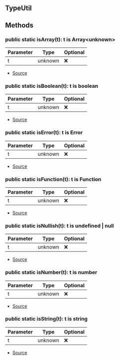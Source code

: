 ## TypeUtil





## Methods
### public static isArray(t): t is Array\<unknown>
| Parameter | Type | Optional |
| ----------- | ----------- | ----------- |
| t | unknown | ❌ |


- [Source](https://github.com/Androz2091/discord-player/blob/cd5cf97/packages/discord-player/src/utils/TypeUtil.ts#L27)
### public static isBoolean(t): t is boolean
| Parameter | Type | Optional |
| ----------- | ----------- | ----------- |
| t | unknown | ❌ |


- [Source](https://github.com/Androz2091/discord-player/blob/cd5cf97/packages/discord-player/src/utils/TypeUtil.ts#L19)
### public static isError(t): t is Error
| Parameter | Type | Optional |
| ----------- | ----------- | ----------- |
| t | unknown | ❌ |


- [Source](https://github.com/Androz2091/discord-player/blob/cd5cf97/packages/discord-player/src/utils/TypeUtil.ts#L31)
### public static isFunction(t): t is Function
| Parameter | Type | Optional |
| ----------- | ----------- | ----------- |
| t | unknown | ❌ |


- [Source](https://github.com/Androz2091/discord-player/blob/cd5cf97/packages/discord-player/src/utils/TypeUtil.ts#L7)
### public static isNullish(t): t is undefined \| null
| Parameter | Type | Optional |
| ----------- | ----------- | ----------- |
| t | unknown | ❌ |


- [Source](https://github.com/Androz2091/discord-player/blob/cd5cf97/packages/discord-player/src/utils/TypeUtil.ts#L23)
### public static isNumber(t): t is number
| Parameter | Type | Optional |
| ----------- | ----------- | ----------- |
| t | unknown | ❌ |


- [Source](https://github.com/Androz2091/discord-player/blob/cd5cf97/packages/discord-player/src/utils/TypeUtil.ts#L11)
### public static isString(t): t is string
| Parameter | Type | Optional |
| ----------- | ----------- | ----------- |
| t | unknown | ❌ |


- [Source](https://github.com/Androz2091/discord-player/blob/cd5cf97/packages/discord-player/src/utils/TypeUtil.ts#L15)